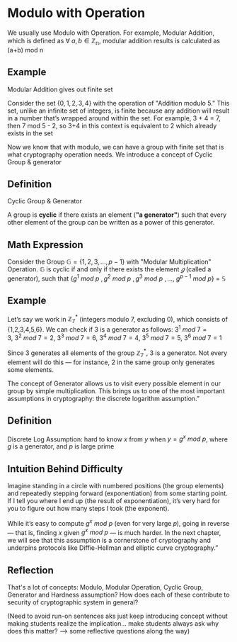 # Modulo with Operation

We usually use Modulo with Operation. For example, Modular Addition, which is defined as $\forall\ a,b \in \mathbb{Z_n}$, modular addition results is calculated as (a+b) mod n

## Example

Modular Addition gives out finite set

Consider the set $\{0,1,2,3,4\}$ with the operation of "Addition modulo 5." This set, unlike an infinite set of integers, is finite because any addition will result in a number that’s wrapped around within the set. For example, 3 + 4 = 7, then 7 mod 5 - 2, so 3+4 in this context is equivalent to 2 which already exists in the set

Now we know that with modulo, we can have a group with finite set that is what cryptography operation needs. We introduce a concept of Cyclic Group & generator

## Definition

Cyclic Group & Generator

A group is **cyclic** if there exists an element (**"a generator"**) such that every other element of the group can be written as a power of this generator.

## Math Expression

Consider the Group $\mathbb{G} =  \{1,2,3,...,p−1\}$ with "Modular Multiplication" Operation. $\mathbb{G}$ is cyclic if and only if there exists the element $𝑔$ (called a generator), such that $\{g^1 \ mod\ p\ , g^2 \ mod\ p\ , g^3 \ mod\ p\ , ...,\ g^{p-1}\ mod\ p\}$ = $\mathbb{S}$

## Example

Let’s say we work in $\mathbb{Z^*_7}$ (integers modulo 7, excluding 0), which consists of {1,2,3,4,5,6}. We can check if 3 is a generator as follows:
$3^1\ mod\ 7 = 3,\ 3^2\ mod\ 7 = 2,\ 3^3\ mod\ 7 = 6,\  3^4\ mod\ 7 = 4,\ 3^5\ mod\ 7 = 5,\ 3^6\ mod\ 7 = 1$

Since 3 generates all elements of the group $\mathbb{Z^*_7}$, 3 is a generator. Not every element will do this — for instance, 2 in the same group only generates some elements.

The concept of Generator allows us to visit every possible element in our group by simple multiplication. This brings us to one of the most important assumptions in cryptography: the discrete logarithm assumption.”

## Definition

Discrete Log Assumption: hard to know $x$ from $y$ when $y = g^x\ mod\ p$, where $g$ is a generator, and $p$ is large prime

## Intuition Behind Difficulty

Imagine standing in a circle with numbered positions (the group elements) and repeatedly stepping forward (exponentiation) from some starting point. If I tell you where I end up (the result of exponentiation), it’s very hard for you to figure out how many steps I took (the exponent).

While it’s easy to compute $g^x\ mod\ p$ (even for very large 𝑝), going in reverse — that is, finding 𝑥 given $g^x\ mod\ p$ — is much harder. In the next chapter, we will see that this assumption is a cornerstone of cryptography and underpins protocols like Diffie-Hellman and elliptic curve cryptography.”

## Reflection

That's a lot of concepts: Modulo, Modular Operation, Cyclic Group, Generator and Hardness assumption? How does each of these contribute to security of cryptographic system in general?

(Need to avoid run-on sentences aks just keep introducing concept without making students realize the implication... make students always ask why does this matter? --> some reflective questions along the way)
